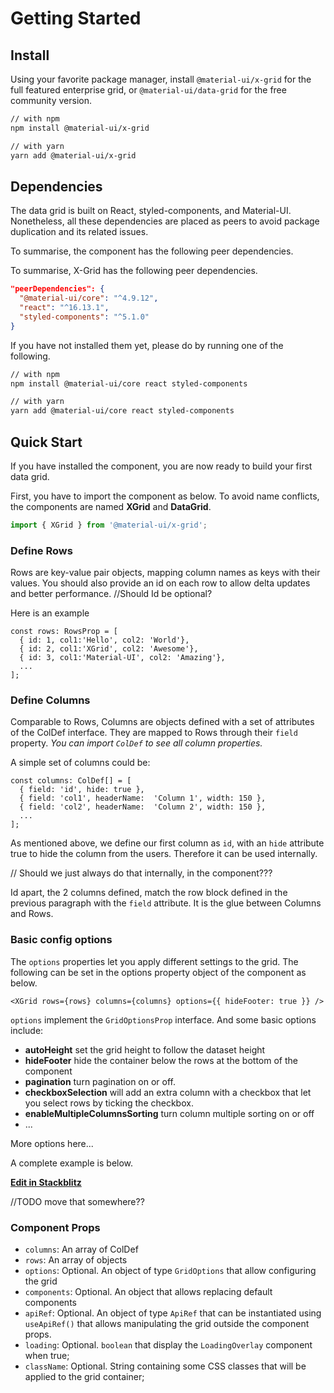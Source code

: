 
<Meta title="1. Docs/1. Getting Started" component={XGrid} />

# Getting Started

## Install

Using your favorite package manager, install `@material-ui/x-grid` for the full featured enterprise grid, or `@material-ui/data-grid` for the free community version.

```sh
// with npm
npm install @material-ui/x-grid

// with yarn
yarn add @material-ui/x-grid
```

## Dependencies

The data grid is built on React, styled-components, and Material-UI.
Nonetheless, all these dependencies are placed as peers to avoid package duplication and its related issues.

To summarise, the component has the following peer dependencies.

To summarise, X-Grid has the following peer dependencies.

```json
"peerDependencies": {
  "@material-ui/core": "^4.9.12",
  "react": "^16.13.1",
  "styled-components": "^5.1.0"
}
```

If you have not installed them yet, please do by running one of the following.

```sh
// with npm
npm install @material-ui/core react styled-components

// with yarn
yarn add @material-ui/core react styled-components
```

## Quick Start

If you have installed the component, you are now ready to build your first data grid.

First, you have to import the component as below.
To avoid name conflicts, the components are named **XGrid** and **DataGrid**.

```js
import { XGrid } from '@material-ui/x-grid';
```

### Define Rows

Rows are key-value pair objects, mapping column names as keys with their values.
You should also provide an id on each row to allow delta updates and better performance. //Should Id be optional?

Here is an example

```tsx
const rows: RowsProp = [
  { id: 1, col1:'Hello', col2: 'World'},
  { id: 2, col1:'XGrid', col2: 'Awesome'},
  { id: 3, col1:'Material-UI', col2: 'Amazing'},
  ...
];
```

### Define Columns

Comparable to Rows, Columns are objects defined with a set of attributes of the ColDef interface.
They are mapped to Rows through their `field` property.
_You can import `ColDef` to see all column properties._

A simple set of columns could be:

```tsx
const columns: ColDef[] = [
  { field: 'id', hide: true },
  { field: 'col1', headerName:  'Column 1', width: 150 },
  { field: 'col2', headerName:  'Column 2', width: 150 },
  ...
];
```

As mentioned above, we define our first column as `id`, with an `hide` attribute true to hide the column from the users. Therefore it can be used internally.

// Should we just always do that internally, in the component???

Id apart, the 2 columns defined, match the row block defined in the previous paragraph with the `field` attribute. It is the glue between Columns and Rows.

### Basic config options

The `options` properties let you apply different settings to the grid. The following can be set in the options property object of the component as below.

`<XGrid rows={rows} columns={columns} options={{ hideFooter: true }} />`

`options` implement the `GridOptionsProp` interface. And some basic options include:

- **autoHeight** set the grid height to follow the dataset height
- **hideFooter** hide the container below the rows at the bottom of the component
- **pagination** turn pagination on or off.
- **checkboxSelection** will add an extra column with a checkbox that let you select rows by ticking the checkbox.
- **enableMultipleColumnsSorting** turn column multiple sorting on or off
- ...

More options here...

A complete example is below.

<QuickStartDemo />

**[Edit in Stackblitz](https://stackblitz.com/edit/x-grid-overview-demo)**

//TODO move that somewhere??

### Component Props

- `columns`: An array of ColDef
- `rows`: An array of objects
- `options`: Optional. An object of type `GridOptions` that allow configuring the grid
- `components`: Optional. An object that allows replacing default components
- `apiRef`: Optional. An object of type `ApiRef` that can be instantiated using `useApiRef()` that allows manipulating the grid outside the component props.
- `loading`: Optional. `boolean` that display the `LoadingOverlay` component when true;
- `className`: Optional. String containing some CSS classes that will be applied to the grid container;

